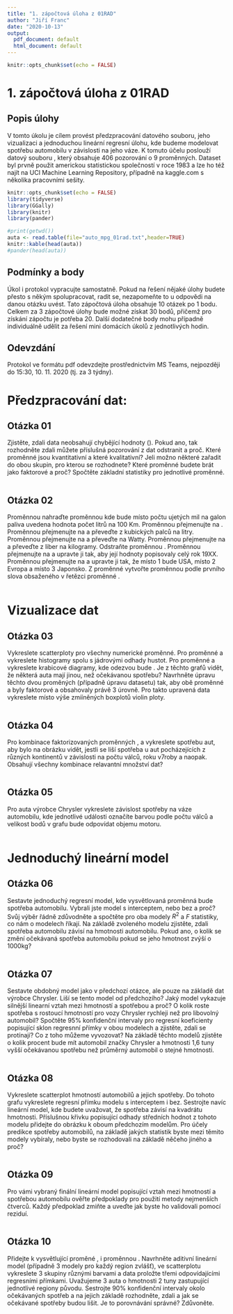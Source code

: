 ---
title: "1. zápočtová úloha z 01RAD"
author: "Jiří Franc"
date: "2020-10-13"
output:
  pdf_document: default
  html_document: default
---

```{r setup, include=FALSE}
knitr::opts_chunk$set(echo = FALSE)
```

#  1. zápočtová úloha z 01RAD

## Popis úlohy

V tomto úkolu je cílem provést předzpracování datového souboru, jeho vizualizaci a jednoduchou lineární regresní úlohu, kde budeme modelovat spotřebu automobilu v závislosti na jeho váze. K tomuto účelu poslouží datový souboru \texttt{car\_mpg\_01RAD.csv}, který obsahuje 406 pozorování o 9 proměnných. Dataset byl prvně použit americkou statistickou společností v roce  1983 a lze ho též najít na  UCI Machine Learning Repository, případně na kaggle.com s několika pracovními sešity.


```{r, echo=FALSE,include=FALSE}
knitr::opts_chunk$set(echo = FALSE)
library(tidyverse)
library(GGally)
library(knitr)
library(pander)
```
```{r, echo=FALSE}
#print(getwd())
auta <- read.table(file="auto_mpg_01rad.txt",header=TRUE)
knitr::kable(head(auta))
#pander(head(auta))
```


## Podmínky a body

Úkol i protokol vypracujte samostatně. Pokud na řešení nějaké úlohy budete přesto s někým spolupracovat, radit se, nezapomeňte to u odpovědi na danou otázku uvést. Tato zápočtová úloha obsahuje 10 otázek po 1 bodu. Celkem za 3 zápočtové úlohy bude možné získat 30 bodů, přičemž pro získání zápočtu je potřeba 20. Další dodatečné body mohu případně individuálně udělit za řešení mini domácích úkolů z jednotlivých hodin.

## Odevzdání

Protokol ve formátu pdf odevzdejte prostřednictvím MS Teams, nejpozději do 15:30, 10. 11. 2020 (tj. za 3 týdny).

# Předzpracování dat:

## Otázka 01

Zjistěte, zdali data neobsahují chybějící hodnoty (\texttt{NA}). Pokud ano, tak rozhodněte zdali můžete příslušná pozorování z dat odstranit a proč. Které proměnné jsou kvantitativní a které kvalitativní? Jeli možno některé zařadit do obou skupin, pro kterou se rozhodnete? Které proměnné budete brát jako faktorové a proč? Spočtěte základní statistiky pro jednotlivé proměnné.


```{r, echo=FALSE}



```



## Otázka 02

Proměnnou \texttt{mpg} nahraďte proměnnou \texttt{spotreba} kde bude místo počtu ujetých mil na galon paliva uvedena hodnota počet litrů na 100 Km.  Proměnnou \texttt{cylinders} přejmenujte na  \texttt{pocet\_valcu}. Proměnnou \texttt{displacement} přejmenujte na  \texttt{zdvihovy\_objem} a převeďte z kubických palců na litry. Proměnnou  \texttt{horsepower} přejmenujte na \texttt{výkon} a převeďte na Watty. Proměnnou \texttt{weight} přejmenujte na  \texttt{hmotnost} a převeďte z liber na kilogramy. Odstraňte proměnnou \texttt{acceleration}. Proměnnou \texttt{model.year} přejmenujte na \texttt{rok\_vyroby} a upravte ji tak, aby její hodnoty popisovaly celý rok 19XX. Proměnnou \texttt{origin} přejmenujte na \texttt{puvod} a upravte ji tak, že místo 1 bude USA, místo 2 Evropa a místo 3 Japonsko. Z proměnné  \texttt{car.name} vytvořte proměnnou  \texttt{vyrobce} podle prvního slova obsaženého v řetězci proměnné  \texttt{car.name}.

```{r, echo=FALSE}

```

# Vizualizace dat

## Otázka 03 

Vykreslete scatterploty pro všechny numerické proměnné. Pro proměnné \texttt{spotreba} a \texttt{hmotnost} vykreslete histogramy spolu s jádrovými odhady hustot. Pro proměnné \texttt{pocet\_valcu} a \texttt{rok\_vyroby} vykreslete krabicové diagramy, kde odezvou bude \texttt{spotreba}.  Je z těchto grafů vidět, že některá auta mají jinou, než očekávanou spotřebu? Navrhněte úpravu těchto dvou proměných (případně úpravu datasetu) tak, aby obě proměnné  \texttt{pocet\_valcu} a \texttt{rok\_vyroby} byly faktorové a obsahovaly právě 3 úrovně. Pro takto upravená data vykreslete místo výše zmííněných boxplotů violin ploty.

```{r, echo=FALSE}

```


## Otázka 04

Pro kombinace faktorizovaných proměnných \texttt{pocet\_valcu}, \texttt{rok\_vyroby} a \texttt{puvod} vykreslete spotřebu aut, aby bylo na obrázku vidět, jestli se liší spotřeba u aut pocházejících z různých kontinentů v závislosti na počtu válců, roku v7roby a naopak. Obsahují všechny kombinace relavantní množství dat?
```{r, echo=FALSE}

```

## Otázka 05

Pro auta výrobce Chrysler vykreslete závislost spotřeby na váze automobilu, kde jednotlivé události označíte barvou podle počtu válců a velikost bodů v grafu bude odpovídat objemu motoru.
```{r, echo=FALSE}


```

# Jednoduchý lineární model


## Otázka 06

Sestavte jednoduchý regresní model, kde vysvětlovaná proměnná
bude spotřeba automobilu. Vybrali jste model s interceptem, nebo bez a proč? Svůj výběr řádně zdůvodněte a spočtěte pro oba modely $R^2$ a $F$ statistiky, co nám o modelech říkají. Na základě zvoleného modelu zjistěte, zdali spotřeba automobilu závisí na hmotnosti automobilu. Pokud ano, o kolik se změní očekávaná spotřeba automobilu pokud se jeho hmotnost zvýší o 1000kg? 
```{r, echo=FALSE}

```



## Otázka 07
Sestavte obdobný model jako v předchozí otázce, ale pouze na základě dat výrobce Chrysler. Liší se tento model od předchozího? Jaký model vykazuje silnější linearní vztah mezi hmotností a spotřebou a proč? O kolik roste spotřeba s rostoucí hmotností pro vozy Chrysler rychleji než pro libovolný automobil? 
Spočtěte 95% konfidenční intervaly pro regresní koeficienty popisující sklon regresnní přímky v obou modelech a zjistěte, zdali se protínají? Co z toho můžeme vyvozovat?
Na základě těchto modelů zjistěte o kolik procent bude mít automobil značky Chrysler a hmotnosti 1,6 tuny vyšší očekávanou spotřebu než průměrný automobil o stejné hmotnosti.

```{r, echo=FALSE}

```

## Otázka 08

Vykreslete scatterplot hmotností automobilů a jejich spotřeby. Do tohoto grafu vykreslete regresní přímku modelu s interceptem i bez. Sestrojte navíc lineární model, kde budete uvažovat, že spotřeba závisí na kvadrátu hmotnosti. Příslušnou křivku popisující odhady středních hodnot z tohoto modelu přidejte do obrázku k oboum předchozím modelům. Pro účely predikce spotřeby automobilů, na základě jakých statistik byste mezi těmito modely vybíraly, nebo byste se rozhodovali na základě něčeho jiného a proč?
```{r, echo=FALSE}

```


## Otázka 09


Pro vámi vybraný finální lineární model popisující vztah mezi hmotností a spotřebou automobilu ověřte předpoklady pro použití metody nejmenších čtverců. Každý předpoklad zmiňte a uveďte jak byste ho validovali pomocí reziduí. 

```{r, echo=FALSE}

```






## Otázka 10

Přidejte k vysvětlující proměné \texttt{hmotnost}, i proměnnou \texttt{puvod}. Navrhněte
aditivní lineární model (případně 3 modely pro každý region zvlášť), ve scatterplotu vykreslete 3 skupiny různými barvami a data proložte třemi odpovídajícími regresními přímkami. Uvažujeme 3 auta o hmotnosti 2 tuny zastupující jednotlivé regiony původu. Sestrojte 90% konfidenční intervaly okolo očekávaných spotřeb a na jejich základě rozhodněte, zdali a jak se očekávané spotřeby budou lišit. Je to porovnávání správné? Zdůvoněte.
```{r, echo=FALSE}

```
